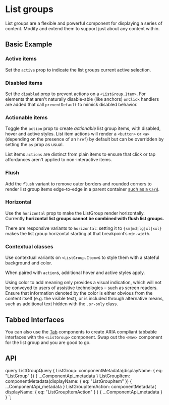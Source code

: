 



# List groups

<p className="lead">
  List groups are a flexible and powerful component for displaying a
  series of content. Modify and extend them to support just about any
  content within.
</p>

## Basic Example

<ReactPlayground
  codeText={ListGroupDefault}
  exampleClassName={styles.listGroup}
/>

### Active items

Set the `active` prop to indicate the list groups current active selection.

<ReactPlayground
  codeText={ListGroupActive}
  exampleClassName={styles.listGroup}
/>

### Disabled items

Set the `disabled` prop to prevent actions on a `<ListGroup.Item>`. For elements
that aren't naturally disable-able (like anchors) `onClick` handlers are added
that call `preventDefault` to mimick disabled behavior.

<ReactPlayground
  codeText={ListGroupDisabled}
  exampleClassName={styles.listGroup}
/>


### Actionable items

Toggle the `action` prop to create <em>actionable</em> list group
items, with disabled, hover and active styles. List item actions will render
a `<button>` or `<a>` (depending on the presence of an `href`) by default but
can be overridden by setting the `as` prop as usual.

List items `actions` are distinct from plain items to ensure that click or tap
affordances aren't applied to non-interactive items.

<ReactPlayground
  codeText={ListGroupLinked}
  exampleClassName={styles.listGroup}
/>

### Flush

Add the `flush` variant to remove outer borders and rounded corners to render list group items
edge-to-edge in a parent container [such as a `Card`](/components/cards/#list-groups).

<ReactPlayground
  codeText={ListGroupFlush}
  exampleClassName={styles.listGroup}
/>

### Horizontal

Use the `horizontal` prop to make the ListGroup render horizontally. Currently **horizontal list groups cannot be combined with flush list groups.**

<ReactPlayground
  codeText={ListGroupHorizontal}
  exampleClassName={styles.listGroup}
/>

There are responsive variants to `horizontal`: setting it to `{sm|md|lg|xl|xxl}` makes the list group horizontal starting at that breakpoint’s `min-width`.

<ReactPlayground
  codeText={ListGroupHorizontalResponsive}
  exampleClassName={styles.listGroup}
/>

### Contextual classes

Use contextual variants on `<ListGroup.Item>`s to style them with a stateful background and color.

<ReactPlayground
  codeText={ListGroupStyle}
  exampleClassName={styles.listGroup}
/>

When paired with `action`s, additional hover and active styles apply.

<ReactPlayground
  codeText={ListGroupStyleActions}
  exampleClassName={styles.listGroup}
/>

<Callout title="Conveying meaning to assistive technologies">
  Using color to add meaning only provides a visual indication,
  which will not be conveyed to users of assistive technologies – such as screen readers.
  Ensure that information denoted by the color is either obvious from the content itself
  (e.g. the visible text), or is included through alternative means,
  such as additional text hidden with the <code>.sr-only</code> class.
</Callout>

## Tabbed Interfaces

You can also use the [Tab][tabs] components to create ARIA compliant tabbable
interfaces with the `<ListGroup>` component. Swap out the `<Nav>` component
for the list group and you are good to go.

<ReactPlayground
  codeText={ListGroupTabs}
  exampleClassName={styles.listGroup}
/>

## API

<ComponentApi metadata={props.data.ListGroup} />
<ComponentApi metadata={props.data.ListGroupItem} exportedBy={props.data.ListGroup} />



  query ListGroupQuery {
    ListGroup: componentMetadata(displayName: { eq: "ListGroup" }) {
      ...ComponentApi_metadata
    }
    ListGroupItem: componentMetadata(displayName: { eq: "ListGroupItem" }) {
      ...ComponentApi_metadata
    }
    ListGroupItemAction: componentMetadata(
      displayName: { eq: "ListGroupItemAction" }
    ) {
      ...ComponentApi_metadata
    }
  }
`;

[tabs]: /components/tabs/
